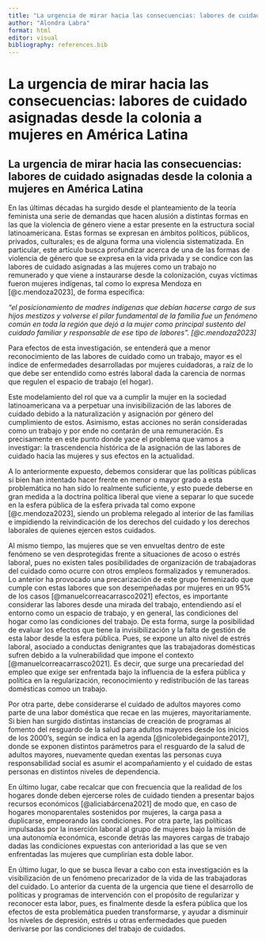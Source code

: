 ```yaml
---
title: "La urgencia de mirar hacia las consecuencias: labores de cuidado asignadas desde la colonia a mujeres en América Latina"
author: "Alondra Labra"
format: html
editor: visual
bibliography: references.bib
---
```


# **La urgencia de mirar hacia las consecuencias: labores de cuidado asignadas desde la colonia a mujeres en América Latina**

## La urgencia de mirar hacia las consecuencias: labores de cuidado asignadas desde la colonia a mujeres en América Latina

En las últimas décadas ha surgido desde el planteamiento de la teoría feminista una serie de demandas que hacen alusión a distintas formas en las que la violencia de género viene a estar presente en la estructura social latinoamericana. Estas formas se expresan en ámbitos políticos, públicos, privados, culturales; es de alguna forma una violencia sistematizada. En particular, este artículo busca profundizar acerca de una de las formas de violencia de género que se expresa en la vida privada y se condice con las labores de cuidado asignadas a las mujeres como un trabajo no remunerado y que viene a instaurarse desde la colonización, cuyas víctimas fueron mujeres indígenas, tal como lo expresa Mendoza en [@c.mendoza2023], de forma específica:

*"el posicionamiento de madres indígenas que debían hacerse cargo de sus hijos mestizos y volverse el pilar fundamental de la familia fue un fenómeno común en toda la región que dejó a la mujer como principal sustento del cuidado familiar y responsable de ese tipo de labores". [@c.mendoza2023]*

Para efectos de esta investigación, se entenderá que a menor reconocimiento de las labores de cuidado como un trabajo, mayor es el índice de enfermedades desarrolladas por mujeres cuidadoras, a raíz de lo que debe ser entendido como estrés laboral dada la carencia de normas que regulen el espacio de trabajo (el hogar).

Este modelamiento del rol que va a cumplir la mujer en la sociedad latinoamericana va a perpetuar una invisibilización de las labores de cuidado debido a la naturalización y asignación por género del cumplimiento de estos. Asimismo, estas acciones no serán consideradas como un trabajo y por ende no contarán de una remuneración. Es precisamente en este punto donde yace el problema que vamos a investigar: la trascendencia histórica de la asignación de las labores de cuidado hacia las mujeres y sus efectos en la actualidad.

A lo anteriormente expuesto, debemos considerar que las políticas públicas si bien han intentado hacer frente en menor o mayor grado a esta problemática no han sido lo realmente suficiente, y esto puede deberse en gran medida a la doctrina política liberal que viene a separar lo que sucede en la esfera pública de la esfera privada tal como expone [@c.mendoza2023], siendo un problema relegado al interior de las familias e impidiendo la reivindicación de los derechos del cuidado y los derechos laborales de quienes ejercen estos cuidados.

Al mismo tiempo, las mujeres que se ven envueltas dentro de este fenómeno se ven desprotegidas frente a situaciones de acoso o estrés laboral, pues no existen tales posibilidades de organización de trabajadoras del cuidado como ocurre con otros empleos formalizados y remunerados. Lo anterior ha provocado una precarización de este grupo femenizado que cumple con estas labores que son desempeñadas por mujeres en un 95% de los casos [@manuelcorreacarrasco2021] efectos, es importante considerar las labores desde una mirada del trabajo, entendiendo así el entorno como un espacio de trabajo, y en general, las condiciones del hogar como las condiciones del trabajo. De esta forma, surge la posibilidad de evaluar los efectos que tiene la invisibilización y la falta de gestión de esta labor desde la esfera pública. Pues, se expone un alto nivel de estrés laboral, asociado a conductas denigrantes que las trabajadoras domésticas sufren debido a la vulnerabilidad que impone el contexto [@manuelcorreacarrasco2021]. Es decir, que surge una precariedad del empleo que exige ser enfrentada bajo la influencia de la esfera pública y política en la regularización, reconocimiento y redistribución de las tareas domésticas comoo un trabajo.

Por otra parte, debe considerarse el cuidado de adultos mayores como parte de una labor doméstica que recae en las mujeres, mayoritariamente. Si bien han surgido distintas instancias de creación de programas al fomento del resguardo de la salud para adultos mayores desde los inicios de los 2000's, según se indica en la agenda [@nicolebidegainponte2017], donde se exponen distintos parámetros para el resguardo de la salud de adultos mayores, nuevamente quedan exentas las personas cuya responsabilidad social es asumir el acompañamiento y el cuidado de estas personas en distintos niveles de dependencia.

En último lugar, cabe recalcar que con frecuencia que la realidad de los hogares donde deben ejercerse roles de cuidado tienden a presentar bajos recursos económicos [@aliciabárcena2021] de modo que, en caso de hogares monoparentales sostenidos por mujeres, la carga pasa a duplicarse, empeorando las condiciones. Por otra parte, las políticas impulsadas por la inserción laboral al grupo de mujeres bajo la misión de una autonomía económica, esconde detrás las mayores cargas de trabajo dadas las condiciones expuestas con anterioridad a las que se ven enfrentadas las mujeres que cumplirían esta doble labor.

En último lugar, lo que se busca llevar a cabo con esta investigación es la visibilización de un fenómeno precarizador de la vida de las trabajadoras del cuidado. Lo anterior da cuenta de la urgencia que tiene el desarrollo de políticas y programas de intervención con el propósito de regularizar y reconocer esta labor, pues, es finalmente desde la esfera pública que los efectos de esta problemática pueden transformarse, y ayudar a disminuir los níveles de depresión, estrés u otras enfermedades que pueden derivarse por las condiciones del trabajo de cuidados. 
